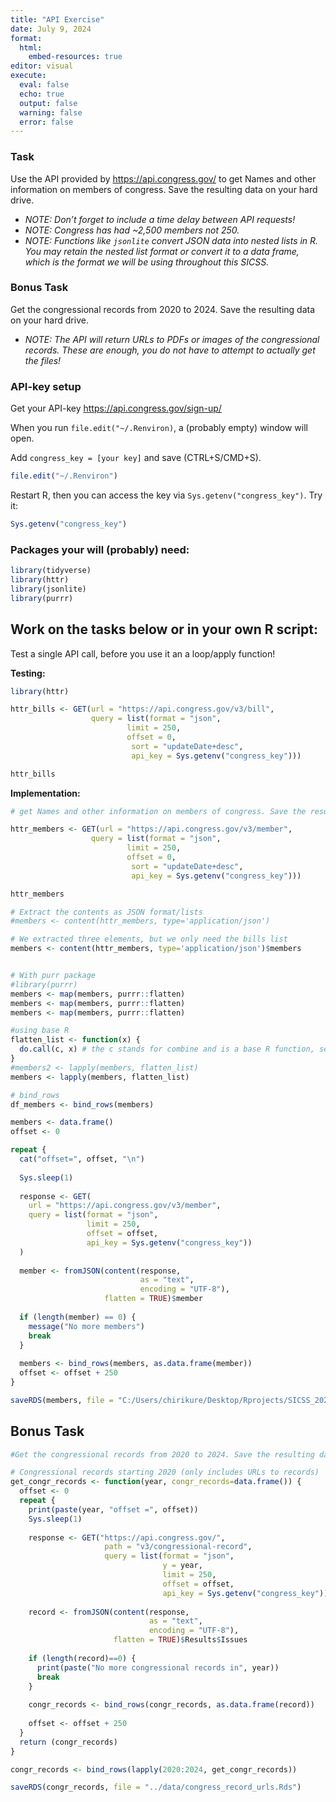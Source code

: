 ```yaml
---
title: "API Exercise"
date: July 9, 2024
format: 
  html:
    embed-resources: true
editor: visual
execute: 
  eval: false
  echo: true
  output: false
  warning: false
  error: false
---
```


### Task

Use the API provided by <https://api.congress.gov/> to get Names and other information on members of congress. Save the resulting data on your hard drive.

-   *NOTE: Don't forget to include a time delay between API requests!*
-   *NOTE: Congress has had \~2,500 members not 250.*
-   *NOTE: Functions like `jsonlite` convert JSON data into nested lists in R. You may retain the nested list format or convert it to a data frame, which is the format we will be using throughout this SICSS.*

### Bonus Task

Get the congressional records from 2020 to 2024. Save the resulting data on your hard drive.

-   *NOTE: The API will return URLs to PDFs or images of the congressional records. These are enough, you do not have to attempt to actually get the files!*

### API-key setup

Get your API-key <https://api.congress.gov/sign-up/>

When you run `file.edit("~/.Renviron)`, a (probably empty) window will open.

Add `congress_key = [your key]` and save (CTRL+S/CMD+S).

```r
file.edit("~/.Renviron")
```

Restart R, then you can access the key via `Sys.getenv("congress_key")`. Try it:

```r
Sys.getenv("congress_key")
```

### Packages your will (probably) need:

```r
library(tidyverse)
library(httr)
library(jsonlite)
library(purrr)
```

## Work on the tasks below or in your own R script:

Test a single API call, before you use it an a loop/apply function!

**Testing:**

```r
library(httr)

httr_bills <- GET(url = "https://api.congress.gov/v3/bill",
                  query = list(format = "json",
                          limit = 250,
                          offset = 0,
                           sort = "updateDate+desc",
                           api_key = Sys.getenv("congress_key")))

httr_bills
```

**Implementation:**

```r
# get Names and other information on members of congress. Save the resulting data on your hard drive.

httr_members <- GET(url = "https://api.congress.gov/v3/member",
                  query = list(format = "json",
                          limit = 250,
                          offset = 0,
                           sort = "updateDate+desc",
                           api_key = Sys.getenv("congress_key")))

httr_members

# Extract the contents as JSON format/lists
#members <- content(httr_members, type='application/json') 

# We extracted three elements, but we only need the bills list
members <- content(httr_members, type='application/json')$members


# With purr package
#library(purrr)
members <- map(members, purrr::flatten)
members <- map(members, purrr::flatten)
members <- map(members, purrr::flatten)

#using base R 
flatten_list <- function(x) {
  do.call(c, x) # the c stands for combine and is a base R function, see ?c
}
#members2 <- lapply(members, flatten_list)
members <- lapply(members, flatten_list)

# bind_rows
df_members <- bind_rows(members)
```

```r

members <- data.frame()
offset <- 0

repeat {
  cat("offset=", offset, "\n")
  
  Sys.sleep(1)
  
  response <- GET(
    url = "https://api.congress.gov/v3/member",
    query = list(format = "json", 
                 limit = 250, 
                 offset = offset, 
                 api_key = Sys.getenv("congress_key"))
  )
  
  member <- fromJSON(content(response, 
                             as = "text", 
                             encoding = "UTF-8"), 
                     flatten = TRUE)$member
  
  if (length(member) == 0) {
    message("No more members")
    break
  }
  
  members <- bind_rows(members, as.data.frame(member))
  offset <- offset + 250
}

saveRDS(members, file = "C:/Users/chirikure/Desktop/Rprojects/SICSS_2024/exercises/Nora/congress_members.Rds")

```

## Bonus Task

```r
#Get the congressional records from 2020 to 2024. Save the resulting data on your hard drive.

# Congressional records starting 2020 (only includes URLs to records)
get_congr_records <- function(year, congr_records=data.frame()) {
  offset <- 0
  repeat {
    print(paste(year, "offset =", offset))
    Sys.sleep(1)
    
    response <- GET("https://api.congress.gov/", 
                     path = "v3/congressional-record",
                     query = list(format = "json",
                                  y = year,
                                  limit = 250,
                                  offset = offset,
                                  api_key = Sys.getenv("congress_key")))
    
    record <- fromJSON(content(response, 
                               as = "text",
                               encoding = "UTF-8"), 
                       flatten = TRUE)$Results$Issues
    
    if (length(record)==0) {
      print(paste("No more congressional records in", year))
      break
    }
    
    congr_records <- bind_rows(congr_records, as.data.frame(record))
    
    offset <- offset + 250
  }
  return (congr_records)  
}

congr_records <- bind_rows(lapply(2020:2024, get_congr_records))

saveRDS(congr_records, file = "../data/congress_record_urls.Rds")
```
